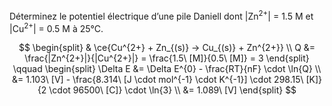::: {.Exercise data-latex=""}

Déterminez le potentiel électrique d'une pile Daniell dont |Zn^2+^| = 1.5 M et |Cu^2+^| = 0.5 M à 25°C.

\vspace{\stretch{1}}

:::

::: {.Answer data-latex=""}

$$
\begin{split}
  & \ce{Cu^{2+} + Zn_{(s)} -> Cu_{(s)} + Zn^{2+}} \\
  Q &= \frac{|Zn^{2+}|}{|Cu^{2+}|} = \frac{1.5\ [M]}{0.5\ [M]} = 3
\end{split}
\qquad
\begin{split}
  \Delta E &= \Delta E^{0} - \frac{RT}{nF} \cdot \ln{Q} \\
  &= 1.103\ [V] - \frac{8.314\ [J \cdot mol^{-1} \cdot K^{-1}] \cdot 298.15\ [K]}{2 \cdot 96500\ [C]} \cdot \ln{3} \\
  &= 1.089\ [V]
\end{split}
$$

:::
